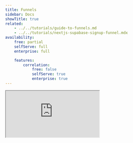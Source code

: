 ```yaml
---
title: Funnels
sidebar: Docs
showTitle: true
related:
    - ../../tutorials/guide-to-funnels.md
    - ../../tutorials/nextjs-supabase-signup-funnel.mdx
availability:
    free: partial
    selfServe: full
    enterprise: full

    features:
        correlation:
            free: false
            selfServe: true
            enterprise: true
---
```


<iframe
    src="https://www.youtube-nocookie.com/embed/2jQco8hEvTI?start=573"
    className="rounded shadow-xl"
/>

## Why do funnels matter?

For every flow throughout your product, more people will start it than complete it successfully. The primary value of funnels comes from the ability to inspect the journey of everyone going through that flow and understanding where the bottlenecks and friction points are in it. Once you can isolate these bottlenecks and understand what's causing them, you'll be able to significantly improve the success of your users.

## What can you learn from funnels?

-   Understand where people are getting stuck during your flow
-   Find out who is successful and who is not
-   Identify the steps which have the highest friction and time to convert
-   Identify possible causes of failure or success
-   Understand how your changes are improving your activation flow
-   Understand seasonality in your conversion rates
-   Refining your funnel to filter out noise

## Getting started

### Creating a funnels insight

1. Click [Product Analytics](https://us.posthog.com/insights) on the left sidebar
1. Click the **+ New Insights** tab
1. Select the **Funnel** option in the dropdown 

<ProductVideo
    videoLight = {newFunnelLight} 
    videoDark = {newFunnelDark}
    classes="rounded"
    alt="Create a new funnel insight."
/>

### Adding and refining steps in your funnel

Select the steps you wish to include in your funnel, ideally starting with the first event/action a user will trigger in the flow you wish to measure. Next, add intermediate events you believe users need to go through to be successful and finish with the event you consider to be the success for this flow. It's best to start with the simplest flow and avoid using optional steps to ensure you don't filter out or skew valuable results.


<ProductScreenshot
    imageLight = {funnelStepsLight} 
    imageDark = {funnelStepsDark}
    classes="rounded"
    alt="Funnel steps"
/>

You may wish to refine your steps further, filtering out certain types of users or event properties (e.g. country of a user). Click the "Show filter" icon next to the step you wish to refine further and select the filter you would like to add, or set a global filter in the filters section in the bottom.

<ProductScreenshot
    imageLight = {globalFiltersLight} 
    imageDark = {globalFiltersDark}
    classes="rounded"
    alt="Global filters"
/>

### Setting a time range

You now have a basic funnel showing in the main analysis pane and can modify the time range you would like to look at. A good place to start is to look at a time range of 30 days to ensure the effects of any day to day variations will be reduced.

<ProductScreenshot
    imageLight = {setFunnelTimeRangeLight} 
    imageDark = {setFunnelTimeRangeDark}
    classes="rounded"
    alt="Set funnel time range"
/>

You should now see where people are struggling in your flow by seeing where the drop-offs are. In the example above, we can see that the biggest drop-off is between the 'Add to cart' and 'Checkout' stages of the funnel.

### Saving a funnel

**Step 1: Click save**

If you're measuring something recurrently, you'd like to share it with others, or easily return to it again in the future, hit the "Save" button located at the top right corner. 

You can rename the automatically generated insight name by clicking on the pencil icon beside the name. 

**Step 2: Add a saved funnel to a dashboard or a notebook **

You can add a saved funnel to a dashboard or a notebook by clicking on the "Add to dashboard" or the "Add to notebook" button beside the "Edit" button located at the top right corner of the page.

**Step 3: Find a saved funnel**

You can find your funnel any time by navigating to the dashboard or notebook you've saved it in. You can also find it by visiting Product Analytics tab and filtering the insights by type "Funnel".

<ProductVideo
    videoLight = {saveAFunnelLight}
    videoDark = {saveAFunnelDark}
    classes="rounded"
    alt="Save a funnel"
/>

### Modifying a funnel

Once you have your funnel setup, you may like to tweak the step ordering or filters; this is easy. Steps can be dragged around by clicking and holding down the icon to the left of the step number in the configuration area of the screen.

## Analyzing Funnels

### Understand where people are getting stuck during your flow

The most common use case for funnels is understanding where people are getting stuck or dropping off in your flow.

<ProductScreenshot
    imageLight = {identifyingLight} 
    imageDark = {identifyingDark}
    classes="rounded"
    alt="Identifying drop-offs in a funnel"
/>

Quickly looking at this funnel, we can see there are several drop-offs between steps. Absolute drop-off is a great way to understand where you're losing the most people. If you want to identify the areas that have the greatest negative impact on your overall conversion rate, you'll want to understand the relative drop-off. Switch to relative drop-off by clicking "Overall conversion" and switching to "Relative to previous step" under the Conversion Rate Calculation field on the left funnel configuration pane.

<ProductScreenshot
    imageLight = {switchToRelativeLight} 
    imageDark = {switchToRelativeDark}
    classes="rounded"
    alt="Switching to relative to previous step drop-off in funnel"
/>

You can use this to see where the biggest opportunity for improvement is, usually on the step with the lowest relative conversion rate.

### Find out who is successful and who is not

Once you have a funnel drop-off you'd like to explore further, the first step is to identify whether it's a specific client or users that are having the problem and find out why they were struggling. There are many ways to get this information, from reaching out to them directly to [replaying their session](/docs/user-guides/sessions).

Click on the bars in the chart or the linked numbers in the column values of table below the funnel to see the people who **COMPLETED** or **DROPPED** this step of your funnel.

<ProductScreenshot
    imageLight = {personsModalLight} 
    imageDark = {personsModalDark}
    classes="rounded"
    alt="Persons modal"
/>

From here, you can explore the individual people further by viewing session recordings to see exactly what they were doing when they dropped off. You can also use this feature to watch a successful user go through your funnel. Understanding what successful users do can also help you identify improvement points for those who aren't successful.

### Identify the steps which have the highest friction and time to convert

One reason users may drop-off can be the raw effort required to complete the step. Perhaps it includes a complex form or requires them to go to their emails or another tool to get the information required to complete the step.

A fast way to get a feel for whether or not a step has high friction is to look at the average time to convert. Steps with a long time to convert are likely much harder than steps with a short time to convert.

<ProductScreenshot
    imageLight = {averageTimeToConvertLight} 
    imageDark = {averageTimeToConvertDark}
    classes="rounded"
    alt="Average time to convert in a funnel"
/>

However, it might not be so simple as just looking at the average conversion time between steps. To dig deeper, click on the conversion time, and you will be presented with a distribution histogram of time to convert.

<ProductScreenshot
    imageLight = {distributionHistogramLight} 
    imageDark = {distributionHistogramDark}
    classes="rounded"
    alt="Distributed histogram of time to convert"
/>

If all the data is grouped in one bar (known as a bin - in histogram speak), you can increase the number of bins to get a more granular view of the conversion time distribution.

<ProductScreenshot
    imageLight = {granularConversionLight} 
    imageDark = {granularConversionDark}
    classes="rounded"
    alt="Granular converstion time distribution"
/>

This graph illustrates how common it is to go through these steps at different paces. If your graph is skewed towards the left, this means most people are going through this step very fast. If the graph is skewed towards the right, people are going through this step slowly.

You may see other patterns in the graph, including a double hump where you have two peaks; this indicates that there are two distinct types of experience or user, where some are going through fast and others slower. The group that is taking more time is likely experiencing significantly more friction than the group that is going through fast.

### Identify possible causes of failure and success

Now you have a funnel and can see people are struggling on certain steps, you should work out why. We have a tool designed specifically for this use case - to start, you'll want to think of a hypothesis of what might be causing the issue. A common one is people often struggle to use a web-based product on a mobile device since it's not optimized fully.

Click on "Show advanced options" link on the funnel configuration pane. Then click on the "+ Add breakdown" button and select `OS` (Operating System) from person properties.

<ProductScreenshot
    imageLight = {breakdownByOSLight} 
    imageDark = {breakdownByOSDark}
    classes="rounded"
    alt="Breakdown funnel steps by Operating System"
/>

This will break down the funnel by OS.

<ProductScreenshot
    imageLight = {funnelStepBreakdownLight} 
    imageDark = {funnelStepBreakdownDark}
    classes="rounded"
    alt="Funnel steps broken down by property"
/>

You can instantly see that the conversion rate is lower on Mac OS X; this indicates that it could be a cause of drop-off in this funnel. To validate it, click through to the persons modal to watch a session recording (if enabled on your instance) or try the flow yourself on the mobile device.

You can break down by a number of user and event properties (e.g. browser, country, etc.) to help quickly validate the initial hypothesis you may have.

The above process depends on thinking up a hypothesis to test. PostHog can also do this thinking for you, by automatically showing you which events and properties most significantly affect the conversion rate of users. To find out how to use this feature, check out [Correlation Analysis](correlation).

### Understand how your changes are improving your flow

There are multiple ways to understand how your changes, fixes, and new features affect your funnel success rate - the simplest and most common is to look at how the conversion rate changes over time.

In the configuration pane, switch graph type to the **Historical trends** to show you how your conversion rate has changed over time. For example, if you launched a new feature a few weeks ago and expect it to have improved your conversion rate, you should see this through a change in the trend on the graph. You may wish to change the granularity and time range to focus on what happened after specific changes.

<ProductScreenshot
    imageLight = {converstionOverTimeLight} 
    imageDark = {converstionOverTimeDark}
    classes="rounded"
    alt="Conversion over time using Trends"
/>

A more advanced approach is to use [experimentation](/docs/experiments) to run a simple A/B test. You can create an experiment and assign 50% of people to the test group and 50% to the control group.

You can then break down your funnel by this feature flag and compare the conversion rate for the people in the test (feature flag on) and control (feature flag off) to see if there is a significant difference.

N.B. When it comes to A/B testing - it's important to recognize that there can be a lot of noise in experiments and if you have a minimal improvement in your conversion rate is more likely to be due to some bias or noise than your feature being worse or better. Over time, we will build out more advanced A/B testing capabilities with built-in statistical analysis to help you understand the confidence level in the results. Check out [our roadmap](/handbook/strategy/roadmap) to learn more.

### Choosing breakdown property behaviour

When creating a funnel with a mix of frontend and backend events, such as `$pageview` and `user sign up`, it's very much possible that the same properties don't exist on every event. In such a case, when you want to breakdown by `browser`, you can choose from which step the properties should be selected, by modifying the attribution type right below the breakdown.

There are four modes to choose from.

#### First touchpoint

In this case, the first property value seen from all steps is chosen.

Consider this example sequence of events:

1. `$pageview` with `browser = Chrome`
2. `user signed up` with `browser = Firefox`

The first touchpoint means that `Chrome` will be the breakdown value.

With the first touchpoint mode, one person will always only have one value.

#### Last touchpoint

In this case, the last property value seen from all steps is chosen.

Consider the same example as above:

1. `$pageview` with `browser = Chrome`
2. `user signed up` with `browser = Firefox`

The last touchpoint means that `Firefox` will be the breakdown value.

With the last touchpoint mode, one person will always only have one value.

#### Specific step

In this case, only the property value seen at that specific step is chosen.

For the example above, when step one is chosen the value will be either `Chrome` or `Firefox`.

However, with the specific step mode, one person can have more than one property value.

For example, if the events were:

1. `$pageview` with `browser = Chrome`
2. `user signed up` with `browser = Chrome`

3. `$pageview` with `browser = Firefox`
4. `user signed up` with `browser = Firefox`

Then for both step 1 and 2 attribution, the person would have both `Chrome` and `Firefox` as their breakdown values.

For an unordered funnel, the specific step is meaningless, as the first step can be the last step, and vice versa. So, it's referred to as "any step" in the UI. It has the same semantics as a specific step in an ordered funnel, but it looks at property values from all steps.

#### All steps

In this case, the property value must be seen in all steps to be considered in the funnel.

### Understand seasonality in your conversion rates

It's unlikely that your conversion rate will remain stable every day or every week. This is normal, but it's important to understand the external factors that can cause these fluctuations so you don't jump to conclusions too quickly when analyzing a big change or drop-off.

To look at the seasonality of your conversion rates, click through to the historical trends view over the time period you might expect seasonal variations.

A common seasonality to watch out for is weekends, particularly if your product is aimed at businesses. Perhaps you have a yearly sale such as "Black Friday", which increases the number of people coming to your site and increases the expectation of discounts.

In this view, you can adjust the date ranges to observe key seasonal trends. You can then look at your funnel to determine if it's just a seasonal trend affecting it or whether something has materially changed in your product, making the experience better or worse.

### Refining your funnel to filter out noise

When you've dialled in your funnel, and you're comfortable getting results and identifying the biggest drop-offs, you can take further steps to improve the signal to noise ratio.

The most common configurations you might consider tweaking are:

-   **Conversion window limit:** This sets how long to wait before you consider someone a failure if they don't achieve the success event. Reducing the conversion window will ensure you see who went through the funnel in a short space of time; increasing it will capture people who went partway through the funnel, went away and came back later to complete it. Setting up an appropriate conversion window limit will also ensure your conversion rate is not changing over time as you measure it.
-   **Step order:**
    -   **Sequential:** When measuring people who've gone through the steps in your funnel in the order set, and they have triggered several other events in between. For example, when measuring an advert's effect on conversion, whether someone has seen the ad before or after coming to your product would likely result in a different conversion rate. The first occurrences of events specified in steps are taken into account (within the conversion window).
    -   **Strict Order:** When you only want to measure people who've gone through the steps in your funnel in order and not triggered any other events in between. For example, if you want to exclude users who have searched for another product after initially finding a product in a checkout funnel)
    -   **Any Order:** When measuring people who've gone through all of the steps in a funnel, but they could have completed them in any order. For example, when there are many paths to the final stage of the funnel, such as subscribing to a podcast where people may subscribe immediately, listen to an episode first, follow the author first, etc.

## Correlation analysis

<FeatureAvailability availability={_frontmatter.availability.features.correlation} />

[Correlation Analysis](/manual/correlation) automatically highlights significant factors that affect the conversion rate of users within the funnel.

Correlation analysis works well when you don't already have a hypothesis for what is affecting conversion through a funnel. This report will automatically highlighting significant events or properties that either negatively or positively impact conversion rate.

### Further reading

Want to know more about what's possible with Funnels in PostHog? Try these tutorials:

-   [Getting started with AARRR](/tutorials/aarrr-framework)
-   [Building an AARRR 'Pirate' Funnel](/tutorials/aarrr-how-to-build-pirate-funnel-posthog-with-posthog)
-   [Analyzing your conversion with Funnels](/tutorials/funnels)
-   [Building and measuring a sign up funnel with Next.js, Supabase and PostHog](/tutorials/nextjs-supabase-signup-funnel)

Want more? Check our [full list of PostHog tutorials](https://posthog.com/tutorials).
